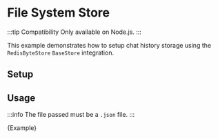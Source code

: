 # File System Store

:::tip Compatibility
Only available on Node.js.
:::

This example demonstrates how to setup chat history storage using the `RedisByteStore` `BaseStore` integration.

## Setup

## Usage

:::info
The file passed must be a `.json` file.
:::


<CodeBlock language="typescript">{Example}</CodeBlock>
